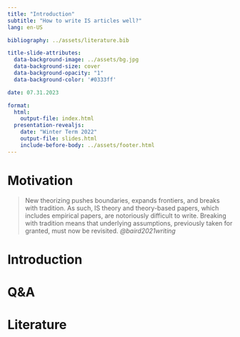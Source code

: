 ```yaml
---
title: "Introduction"  
subtitle: "How to write IS articles well?"
lang: en-US

bibliography: ../assets/literature.bib

title-slide-attributes:
  data-background-image: ../assets/bg.jpg
  data-background-size: cover
  data-background-opacity: "1"
  data-background-color: '#0333ff'

date: 07.31.2023

format: 
  html:
    output-file: index.html
  presentation-revealjs:
    date: "Winter Term 2022"
    output-file: slides.html 
    include-before-body: ../assets/footer.html  
---
```


# Motivation {.vertical-center background-color="#0333ff" background-image="../assets/bg.jpg"}

> New theorizing pushes boundaries, expands frontiers, and breaks with tradition. As such, IS theory and theory-based papers, which includes empirical papers, are notoriously difficult to write. Breaking with tradition means that underlying assumptions, previously taken for granted, must now be revisited.
*@baird2021writing*

# Introduction



# Q&A {.vertical-center background-color="#0333ff" background-image="../assets/bg.jpg" .html-hidden .unlisted}

# Literature

::: {#refs}
:::
